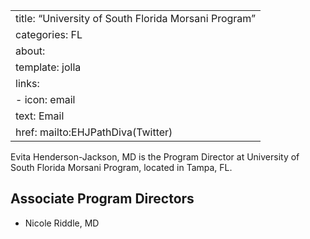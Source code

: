 
---
title: "University of South Florida Morsani Program"
categories: FL
about:
  template: jolla
  links:
    - icon: email
      text: Email
      href: mailto:EHJPathDiva(Twitter)
---

Evita Henderson-Jackson, MD is the Program Director at University of South Florida Morsani Program, located in Tampa, FL. 

## Associate Program Directors

- Nicole Riddle, MD
